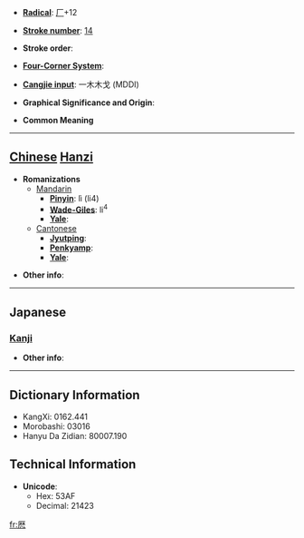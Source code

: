 * '''[[Wiktionary:Chinese radical index| Radical]]''': [[Wiktionary:Chinese radical index 厂|厂]]+12

* '''[[Wiktionary:Chinese total strokes index|Stroke number]]''': [[Wiktionary:Chinese total strokes index 14|14]]

* '''Stroke order''': 

* '''[[Wiktionary:Chinese four corner index|Four-Corner System]]''': 

* '''[[Wiktionary:Chinese Cangjie index|Cangjie input]]''': 一木木戈 (MDDI)

* '''Graphical Significance and Origin''': 

* '''Common Meaning'''

----

== [[Chinese]] [[Hanzi]] ==

* '''Romanizations'''
** [[Mandarin]]
*** '''[[Pinyin]]''': lì (li4)
*** '''[[Wade-Giles]]''': li<sup>4</sup>
*** '''[[Yale]]''': 
**[[Cantonese]]
***'''[[Jyutping]]''':
***'''[[Penkyamp]]''': 
***'''[[Yale]]''': 

* '''Other info''': 

----

==Japanese==
===[[Kanji]]===
{{kanji|on readings=[[れき]] (reki)|kun readings=[[こよみ]] (koyomi)}}

* '''Other info''':  

----

== Dictionary Information ==

* KangXi: 0162.441
* Morobashi: 03016
* Hanyu Da Zidian: 80007.190

== Technical Information ==

* '''Unicode''':
** Hex: 53AF
** Decimal: 21423

[[fr:厯]]